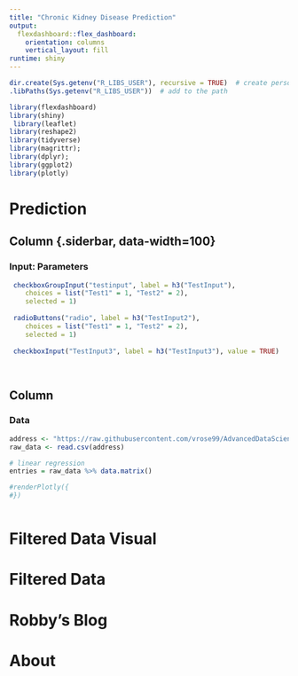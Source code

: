 ```yaml
---
title: "Chronic Kidney Disease Prediction"
output: 
  flexdashboard::flex_dashboard:
    orientation: columns
    vertical_layout: fill
runtime: shiny
---
```



```r
dir.create(Sys.getenv("R_LIBS_USER"), recursive = TRUE)  # create personal library
.libPaths(Sys.getenv("R_LIBS_USER"))  # add to the path

library(flexdashboard)
library(shiny)
 library(leaflet)
library(reshape2)
library(tidyverse)
library(magrittr); 
library(dplyr);
library(ggplot2)
library(plotly)

```

# Prediction

Column {.siderbar, data-width=100}
-----------------------------------------------------------------------

### Input: Parameters

```r

 checkboxGroupInput("testinput", label = h3("TestInput"), 
    choices = list("Test1" = 1, "Test2" = 2),
    selected = 1)
 
 radioButtons("radio", label = h3("TestInput2"),
    choices = list("Test1" = 1, "Test2" = 2), 
    selected = 1)
 
 checkboxInput("TestInput3", label = h3("TestInput3"), value = TRUE)
 
 
```
Column {data-width=950}
-----------------------------------------------------------------------


### Data

```r
address <- "https://raw.githubusercontent.com/vrose99/AdvancedDataScienceFinalProject/8acd472133dda8bf77b87648d281237419c7fced/Data/chronic_kidney_disease.csv"
raw_data <- read.csv(address)

# linear regression
entries = raw_data %>% data.matrix()

#renderPlotly({
#})



```

# Filtered Data Visual 

# Filtered Data

# Robby's Blog

# About
